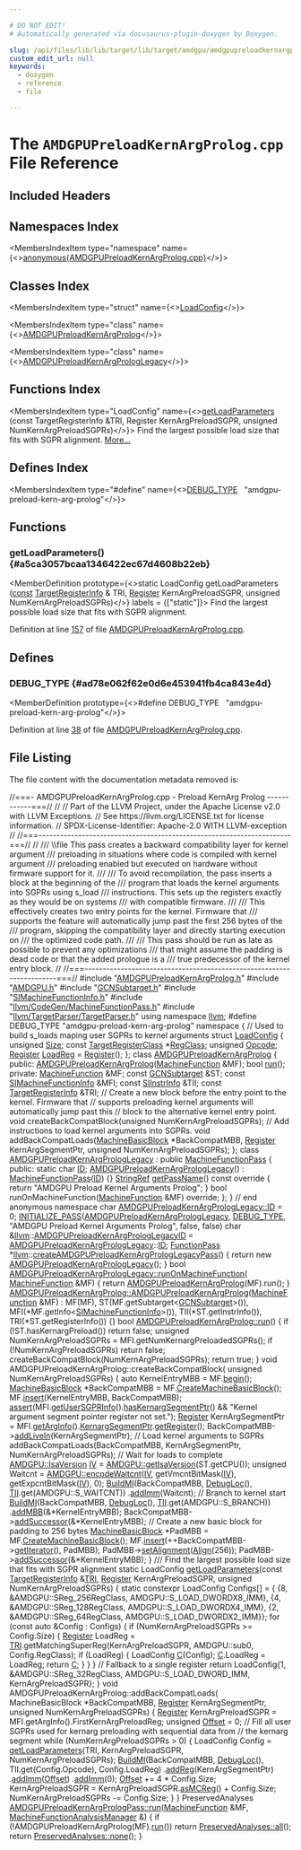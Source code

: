 ```yaml
---

# DO NOT EDIT!
# Automatically generated via docusaurus-plugin-doxygen by Doxygen.

slug: /api/files/lib/lib/target/lib/target/amdgpu/amdgpupreloadkernargprolog-cpp
custom_edit_url: null
keywords:
  - doxygen
  - reference
  - file

---
```





# The `AMDGPUPreloadKernArgProlog.cpp` File Reference

<DoxygenPage pluginConfig={pluginConfig}>



## Included Headers

<IncludesList>
<IncludesListItem
  filePath="AMDGPUPreloadKernArgProlog.h"
  permalink="/docs/api/files/lib/lib/target/lib/target/amdgpu/amdgpupreloadkernargprolog-h"
  isLocal="true" />
<IncludesListItem
  filePath="AMDGPU.h"
  permalink="/docs/api/files/lib/lib/target/lib/target/amdgpu/amdgpu-h"
  isLocal="true" />
<IncludesListItem
  filePath="GCNSubtarget.h"
  permalink="/docs/api/files/lib/lib/target/lib/target/amdgpu/gcnsubtarget-h"
  isLocal="true" />
<IncludesListItem
  filePath="SIMachineFunctionInfo.h"
  permalink="/docs/api/files/lib/lib/target/lib/target/amdgpu/simachinefunctioninfo-h"
  isLocal="true" />
<IncludesListItem
  filePath="llvm/CodeGen/MachineFunctionPass.h"
  permalink="/docs/api/files/include/include/llvm/include/llvm/codegen/machinefunctionpass-h"
  isLocal="true" />
<IncludesListItem
  filePath="llvm/TargetParser/TargetParser.h"
  permalink="/docs/api/files/include/include/llvm/include/llvm/targetparser/targetparser-h"
  isLocal="true" />
</IncludesList>

## Namespaces Index

<MembersIndex>

<MembersIndexItem
  type="namespace"
  name={<><a href="/docs/api/namespaces/anonymous-amdgpupreloadkernargprolog-cpp-">anonymous&#123;AMDGPUPreloadKernArgProlog.cpp&#125;</a></>}>
</MembersIndexItem>

</MembersIndex>

## Classes Index

<MembersIndex>

<MembersIndexItem
  type="struct"
  name={<><a href="/docs/api/structs/anonymous-namespace-amdgpupreloadkernargprolog-cpp-/loadconfig">LoadConfig</a></>}>
</MembersIndexItem>

<MembersIndexItem
  type="class"
  name={<><a href="/docs/api/classes/anonymous-namespace-amdgpupreloadkernargprolog-cpp-/amdgpupreloadkernargprolog">AMDGPUPreloadKernArgProlog</a></>}>
</MembersIndexItem>

<MembersIndexItem
  type="class"
  name={<><a href="/docs/api/classes/anonymous-namespace-amdgpupreloadkernargprolog-cpp-/amdgpupreloadkernargprologlegacy">AMDGPUPreloadKernArgPrologLegacy</a></>}>
</MembersIndexItem>

</MembersIndex>

## Functions Index

<MembersIndex>

<MembersIndexItem
  type="LoadConfig"
  name={<><a href="#a5ca3057bcaa1346422ec67d4608b22eb">getLoadParameters</a> (const TargetRegisterInfo &amp;TRI, Register KernArgPreloadSGPR, unsigned NumKernArgPreloadSGPRs)</>}>
Find the largest possible load size that fits with SGPR alignment. <a href="#a5ca3057bcaa1346422ec67d4608b22eb">More...</a>
</MembersIndexItem>

</MembersIndex>

## Defines Index

<MembersIndex>

<MembersIndexItem
  type="#define"
  name={<><a href="#ad78e062f62e0d6e453941fb4ca843e4d">DEBUG&#95;TYPE</a>&nbsp;&nbsp;&nbsp;&quot;amdgpu-preload-kern-arg-prolog&quot;</>}>
</MembersIndexItem>

</MembersIndex>


<SectionDefinition>

## Functions

### getLoadParameters() {#a5ca3057bcaa1346422ec67d4608b22eb}

<MemberDefinition
  prototype={<>static LoadConfig getLoadParameters (<a href="/docs/api/files/lib/lib/target/lib/target/aarch64/aarch64promoteconstant-cpp/#a90f8350fecae261c25be85d38b451bff">const</a> <a href="/docs/api/classes/llvm/targetregisterinfo">TargetRegisterInfo</a> &amp; TRI, <a href="/docs/api/classes/llvm/register">Register</a> KernArgPreloadSGPR, unsigned NumKernArgPreloadSGPRs)</>}
  labels = {["static"]}>
Find the largest possible load size that fits with SGPR alignment.

Definition at line <a href="#l00157">157</a> of file <a href="/docs/api/files/lib/lib/target/lib/target/amdgpu/amdgpupreloadkernargprolog-cpp">AMDGPUPreloadKernArgProlog.cpp</a>.
</MemberDefinition>

</SectionDefinition>

<SectionDefinition>

## Defines

### DEBUG&#95;TYPE {#ad78e062f62e0d6e453941fb4ca843e4d}

<MemberDefinition
  prototype={<>#define DEBUG&#95;TYPE&nbsp;&nbsp;&nbsp;&quot;amdgpu-preload-kern-arg-prolog&quot;</>}>

Definition at line <a href="#l00038">38</a> of file <a href="/docs/api/files/lib/lib/target/lib/target/amdgpu/amdgpupreloadkernargprolog-cpp">AMDGPUPreloadKernArgProlog.cpp</a>.
</MemberDefinition>

</SectionDefinition>

## File Listing

The file content with the documentation metadata removed is:

<ProgramListing>

<Link id="l00001" /><CodeLine lineNumber="1"><span class="doxyHighlightComment">//===- AMDGPUPreloadKernArgProlog.cpp - Preload KernArg Prolog ------------===//</span></CodeLine>
<Link id="l00002" /><CodeLine lineNumber="2"><span class="doxyHighlightComment">//</span></CodeLine>
<Link id="l00003" /><CodeLine lineNumber="3"><span class="doxyHighlightComment">// Part of the LLVM Project, under the Apache License v2.0 with LLVM Exceptions.</span></CodeLine>
<Link id="l00004" /><CodeLine lineNumber="4"><span class="doxyHighlightComment">// See https://llvm.org/LICENSE.txt for license information.</span></CodeLine>
<Link id="l00005" /><CodeLine lineNumber="5"><span class="doxyHighlightComment">// SPDX-License-Identifier: Apache-2.0 WITH LLVM-exception</span></CodeLine>
<Link id="l00006" /><CodeLine lineNumber="6"><span class="doxyHighlightComment">//</span></CodeLine>
<Link id="l00007" /><CodeLine lineNumber="7"><span class="doxyHighlightComment">//===----------------------------------------------------------------------===//</span></CodeLine>
<Link id="l00008" /><CodeLine lineNumber="8"><span class="doxyHighlightComment">//</span></CodeLine>
<Link id="l00009" /><CodeLine lineNumber="9"><span class="doxyHighlightComment">/// \\file This pass creates a backward compatibility layer for kernel argument</span></CodeLine>
<Link id="l00010" /><CodeLine lineNumber="10"><span class="doxyHighlightComment">/// preloading in situations where code is compiled with kernel argument</span></CodeLine>
<Link id="l00011" /><CodeLine lineNumber="11"><span class="doxyHighlightComment">/// preloading enabled but executed on hardware without firmware support for it.</span></CodeLine>
<Link id="l00012" /><CodeLine lineNumber="12"><span class="doxyHighlightComment">///</span></CodeLine>
<Link id="l00013" /><CodeLine lineNumber="13"><span class="doxyHighlightComment">/// To avoid recompilation, the pass inserts a block at the beginning of the</span></CodeLine>
<Link id="l00014" /><CodeLine lineNumber="14"><span class="doxyHighlightComment">/// program that loads the kernel arguments into SGPRs using s&#95;load</span></CodeLine>
<Link id="l00015" /><CodeLine lineNumber="15"><span class="doxyHighlightComment">/// instructions. This sets up the registers exactly as they would be on systems</span></CodeLine>
<Link id="l00016" /><CodeLine lineNumber="16"><span class="doxyHighlightComment">/// with compatible firmware.</span></CodeLine>
<Link id="l00017" /><CodeLine lineNumber="17"><span class="doxyHighlightComment">///</span></CodeLine>
<Link id="l00018" /><CodeLine lineNumber="18"><span class="doxyHighlightComment">/// This effectively creates two entry points for the kernel. Firmware that</span></CodeLine>
<Link id="l00019" /><CodeLine lineNumber="19"><span class="doxyHighlightComment">/// supports the feature will automatically jump past the first 256 bytes of the</span></CodeLine>
<Link id="l00020" /><CodeLine lineNumber="20"><span class="doxyHighlightComment">/// program, skipping the compatibility layer and directly starting execution on</span></CodeLine>
<Link id="l00021" /><CodeLine lineNumber="21"><span class="doxyHighlightComment">/// the optimized code path.</span></CodeLine>
<Link id="l00022" /><CodeLine lineNumber="22"><span class="doxyHighlightComment">///</span></CodeLine>
<Link id="l00023" /><CodeLine lineNumber="23"><span class="doxyHighlightComment">/// This pass should be run as late as possible to prevent any optimizations</span></CodeLine>
<Link id="l00024" /><CodeLine lineNumber="24"><span class="doxyHighlightComment">/// that might assume the padding is dead code or that the added prologue is a</span></CodeLine>
<Link id="l00025" /><CodeLine lineNumber="25"><span class="doxyHighlightComment">/// true predecessor of the kernel entry block.</span></CodeLine>
<Link id="l00026" /><CodeLine lineNumber="26"><span class="doxyHighlightComment">//</span></CodeLine>
<Link id="l00027" /><CodeLine lineNumber="27"><span class="doxyHighlightComment">//===----------------------------------------------------------------------===//</span></CodeLine>
<Link id="l00028" /><CodeLine lineNumber="28"></CodeLine>
<Link id="l00029" /><CodeLine lineNumber="29"><span class="doxyHighlightPreprocessor">#include &quot;<a href="/docs/api/files/lib/lib/target/lib/target/amdgpu/amdgpupreloadkernargprolog-h">AMDGPUPreloadKernArgProlog.h</a>&quot;</span></CodeLine>
<Link id="l00030" /><CodeLine lineNumber="30"><span class="doxyHighlightPreprocessor">#include &quot;<a href="/docs/api/files/lib/lib/target/lib/target/amdgpu/amdgpu-h">AMDGPU.h</a>&quot;</span></CodeLine>
<Link id="l00031" /><CodeLine lineNumber="31"><span class="doxyHighlightPreprocessor">#include &quot;<a href="/docs/api/files/lib/lib/target/lib/target/amdgpu/gcnsubtarget-h">GCNSubtarget.h</a>&quot;</span></CodeLine>
<Link id="l00032" /><CodeLine lineNumber="32"><span class="doxyHighlightPreprocessor">#include &quot;<a href="/docs/api/files/lib/lib/target/lib/target/amdgpu/simachinefunctioninfo-h">SIMachineFunctionInfo.h</a>&quot;</span></CodeLine>
<Link id="l00033" /><CodeLine lineNumber="33"><span class="doxyHighlightPreprocessor">#include &quot;<a href="/docs/api/files/include/include/llvm/include/llvm/codegen/machinefunctionpass-h">llvm/CodeGen/MachineFunctionPass.h</a>&quot;</span></CodeLine>
<Link id="l00034" /><CodeLine lineNumber="34"><span class="doxyHighlightPreprocessor">#include &quot;<a href="/docs/api/files/include/include/llvm/include/llvm/targetparser/targetparser-h">llvm/TargetParser/TargetParser.h</a>&quot;</span></CodeLine>
<Link id="l00035" /><CodeLine lineNumber="35"></CodeLine>
<Link id="l00036" /><CodeLine lineNumber="36"><span class="doxyHighlightKeyword">using namespace </span><span class="doxyHighlight"><a href="/docs/api/namespaces/llvm">llvm</a>;</span></CodeLine>
<Link id="l00037" /><CodeLine lineNumber="37"></CodeLine>
<Link id="l00038" /><CodeLine lineNumber="38" lineLink="#ad78e062f62e0d6e453941fb4ca843e4d"><span class="doxyHighlightPreprocessor">#define DEBUG&#95;TYPE &quot;amdgpu-preload-kern-arg-prolog&quot;</span></CodeLine>
<Link id="l00039" /><CodeLine lineNumber="39"></CodeLine>
<Link id="l00040" /><CodeLine lineNumber="40" lineLink="/docs/api/namespaces/anonymous-amdgpupreloadkernargprolog-cpp-"><span class="doxyHighlightKeyword">namespace </span><span class="doxyHighlight">&#123;</span></CodeLine>
<Link id="l00041" /><CodeLine lineNumber="41"></CodeLine>
<Link id="l00042" /><CodeLine lineNumber="42"><span class="doxyHighlightComment">// Used to build s&#95;loads maping user SGPRs to kernel arguments</span></CodeLine>
<Link id="l00043" /><CodeLine lineNumber="43" lineLink="/docs/api/structs/anonymous-namespace-amdgpupreloadkernargprolog-cpp-/loadconfig"><span class="doxyHighlightKeyword">struct </span><span class="doxyHighlight"><a href="/docs/api/structs/anonymous-namespace-amdgpupreloadkernargprolog-cpp-/loadconfig">LoadConfig</a> &#123;</span></CodeLine>
<Link id="l00044" /><CodeLine lineNumber="44" lineLink="/docs/api/structs/anonymous-namespace-amdgpupreloadkernargprolog-cpp-/loadconfig/#a884dea6c9a840dd0b998640d5c881e43"><span class="doxyHighlight">  </span><span class="doxyHighlightKeywordType">unsigned</span><span class="doxyHighlight"> <a href="/docs/api/structs/anonymous-namespace-amdgpupreloadkernargprolog-cpp-/loadconfig/#a884dea6c9a840dd0b998640d5c881e43">Size</a>;</span></CodeLine>
<Link id="l00045" /><CodeLine lineNumber="45" lineLink="/docs/api/structs/anonymous-namespace-amdgpupreloadkernargprolog-cpp-/loadconfig/#acf52f3aa214879fe08ae594dbf26a640"><span class="doxyHighlight">  </span><span class="doxyHighlightKeyword">const</span><span class="doxyHighlight"> <a href="/docs/api/classes/llvm/targetregisterclass">TargetRegisterClass</a> &#42;<a href="/docs/api/structs/anonymous-namespace-amdgpupreloadkernargprolog-cpp-/loadconfig/#acf52f3aa214879fe08ae594dbf26a640">RegClass</a>;</span></CodeLine>
<Link id="l00046" /><CodeLine lineNumber="46" lineLink="/docs/api/structs/anonymous-namespace-amdgpupreloadkernargprolog-cpp-/loadconfig/#a1472a26f87f1ee89cd2206bc6f16578e"><span class="doxyHighlight">  </span><span class="doxyHighlightKeywordType">unsigned</span><span class="doxyHighlight"> <a href="/docs/api/structs/anonymous-namespace-amdgpupreloadkernargprolog-cpp-/loadconfig/#a1472a26f87f1ee89cd2206bc6f16578e">Opcode</a>;</span></CodeLine>
<Link id="l00047" /><CodeLine lineNumber="47" lineLink="/docs/api/structs/anonymous-namespace-amdgpupreloadkernargprolog-cpp-/loadconfig/#adbbeeafc056543d726bea428c6844f1d"><span class="doxyHighlight">  <a href="/docs/api/classes/llvm/register">Register</a> <a href="/docs/api/structs/anonymous-namespace-amdgpupreloadkernargprolog-cpp-/loadconfig/#adbbeeafc056543d726bea428c6844f1d">LoadReg</a> = <a href="/docs/api/files/lib/lib/transforms/lib/transforms/utils/mem2reg-cpp/#a6fde3eb6ca09ddf2fd76432176d817bb">Register</a>();</span></CodeLine>
<Link id="l00048" /><CodeLine lineNumber="48"><span class="doxyHighlight">&#125;;</span></CodeLine>
<Link id="l00049" /><CodeLine lineNumber="49"></CodeLine>
<Link id="l00050" /><CodeLine lineNumber="50" lineLink="/docs/api/classes/anonymous-namespace-amdgpupreloadkernargprolog-cpp-/amdgpupreloadkernargprolog"><span class="doxyHighlightKeyword">class </span><span class="doxyHighlight"><a href="/docs/api/classes/anonymous-namespace-amdgpupreloadkernargprolog-cpp-/amdgpupreloadkernargprolog/#a2e34d6a4dc878b77b12ab90b8c423da1">AMDGPUPreloadKernArgProlog</a> &#123;</span></CodeLine>
<Link id="l00051" /><CodeLine lineNumber="51"><span class="doxyHighlightKeyword">public</span><span class="doxyHighlight">:</span></CodeLine>
<Link id="l00052" /><CodeLine lineNumber="52"><span class="doxyHighlight">  <a href="/docs/api/classes/anonymous-namespace-amdgpupreloadkernargprolog-cpp-/amdgpupreloadkernargprolog/#a2e34d6a4dc878b77b12ab90b8c423da1">AMDGPUPreloadKernArgProlog</a>(<a href="/docs/api/classes/llvm/machinefunction">MachineFunction</a> &amp;MF);</span></CodeLine>
<Link id="l00053" /><CodeLine lineNumber="53"></CodeLine>
<Link id="l00054" /><CodeLine lineNumber="54"><span class="doxyHighlight">  </span><span class="doxyHighlightKeywordType">bool</span><span class="doxyHighlight"> <a href="/docs/api/classes/anonymous-namespace-amdgpupreloadkernargprolog-cpp-/amdgpupreloadkernargprolog/#ae90770b7e8d92c7426d613fc6a3f8382">run</a>();</span></CodeLine>
<Link id="l00055" /><CodeLine lineNumber="55"></CodeLine>
<Link id="l00056" /><CodeLine lineNumber="56"><span class="doxyHighlightKeyword">private</span><span class="doxyHighlight">:</span></CodeLine>
<Link id="l00057" /><CodeLine lineNumber="57"><span class="doxyHighlight">  <a href="/docs/api/classes/llvm/machinefunction">MachineFunction</a> &amp;MF;</span></CodeLine>
<Link id="l00058" /><CodeLine lineNumber="58"><span class="doxyHighlight">  </span><span class="doxyHighlightKeyword">const</span><span class="doxyHighlight"> <a href="/docs/api/classes/llvm/gcnsubtarget">GCNSubtarget</a> &amp;ST;</span></CodeLine>
<Link id="l00059" /><CodeLine lineNumber="59"><span class="doxyHighlight">  </span><span class="doxyHighlightKeyword">const</span><span class="doxyHighlight"> <a href="/docs/api/classes/llvm/simachinefunctioninfo">SIMachineFunctionInfo</a> &amp;MFI;</span></CodeLine>
<Link id="l00060" /><CodeLine lineNumber="60"><span class="doxyHighlight">  </span><span class="doxyHighlightKeyword">const</span><span class="doxyHighlight"> <a href="/docs/api/classes/llvm/siinstrinfo">SIInstrInfo</a> &amp;TII;</span></CodeLine>
<Link id="l00061" /><CodeLine lineNumber="61"><span class="doxyHighlight">  </span><span class="doxyHighlightKeyword">const</span><span class="doxyHighlight"> <a href="/docs/api/classes/llvm/targetregisterinfo">TargetRegisterInfo</a> &amp;TRI;</span></CodeLine>
<Link id="l00062" /><CodeLine lineNumber="62"></CodeLine>
<Link id="l00063" /><CodeLine lineNumber="63"><span class="doxyHighlight">  </span><span class="doxyHighlightComment">// Create a new block before the entry point to the kernel. Firmware that</span></CodeLine>
<Link id="l00064" /><CodeLine lineNumber="64"><span class="doxyHighlight">  </span><span class="doxyHighlightComment">// supports preloading kernel arguments will automatically jump past this</span></CodeLine>
<Link id="l00065" /><CodeLine lineNumber="65"><span class="doxyHighlight">  </span><span class="doxyHighlightComment">// block to the alternative kernel entry point.</span></CodeLine>
<Link id="l00066" /><CodeLine lineNumber="66"><span class="doxyHighlight">  </span><span class="doxyHighlightKeywordType">void</span><span class="doxyHighlight"> createBackCompatBlock(</span><span class="doxyHighlightKeywordType">unsigned</span><span class="doxyHighlight"> NumKernArgPreloadSGPRs);</span></CodeLine>
<Link id="l00067" /><CodeLine lineNumber="67"></CodeLine>
<Link id="l00068" /><CodeLine lineNumber="68"><span class="doxyHighlight">  </span><span class="doxyHighlightComment">// Add instructions to load kernel arguments into SGPRs.</span></CodeLine>
<Link id="l00069" /><CodeLine lineNumber="69"><span class="doxyHighlight">  </span><span class="doxyHighlightKeywordType">void</span><span class="doxyHighlight"> addBackCompatLoads(<a href="/docs/api/classes/llvm/machinebasicblock">MachineBasicBlock</a> &#42;BackCompatMBB,</span></CodeLine>
<Link id="l00070" /><CodeLine lineNumber="70"><span class="doxyHighlight">                          <a href="/docs/api/classes/llvm/register">Register</a> KernArgSegmentPtr,</span></CodeLine>
<Link id="l00071" /><CodeLine lineNumber="71"><span class="doxyHighlight">                          </span><span class="doxyHighlightKeywordType">unsigned</span><span class="doxyHighlight"> NumKernArgPreloadSGPRs);</span></CodeLine>
<Link id="l00072" /><CodeLine lineNumber="72"><span class="doxyHighlight">&#125;;</span></CodeLine>
<Link id="l00073" /><CodeLine lineNumber="73"></CodeLine>
<Link id="l00074" /><CodeLine lineNumber="74" lineLink="/docs/api/classes/anonymous-namespace-amdgpupreloadkernargprolog-cpp-/amdgpupreloadkernargprologlegacy"><span class="doxyHighlightKeyword">class </span><span class="doxyHighlight"><a href="/docs/api/classes/anonymous-namespace-amdgpupreloadkernargprolog-cpp-/amdgpupreloadkernargprologlegacy/#a8a89b071b1bdf9e189163266f8603158">AMDGPUPreloadKernArgPrologLegacy</a> : </span><span class="doxyHighlightKeyword">public</span><span class="doxyHighlight"> <a href="/docs/api/classes/llvm/machinefunctionpass/#a29c81d2386f4a727c6d33413807530c8">MachineFunctionPass</a> &#123;</span></CodeLine>
<Link id="l00075" /><CodeLine lineNumber="75"><span class="doxyHighlightKeyword">public</span><span class="doxyHighlight">:</span></CodeLine>
<Link id="l00076" /><CodeLine lineNumber="76" lineLink="/docs/api/classes/anonymous-namespace-amdgpupreloadkernargprolog-cpp-/amdgpupreloadkernargprologlegacy/#aafdae77b6023a3c71523817ef2e152c2"><span class="doxyHighlight">  </span><span class="doxyHighlightKeyword">static</span><span class="doxyHighlight"> </span><span class="doxyHighlightKeywordType">char</span><span class="doxyHighlight"> <a href="/docs/api/classes/anonymous-namespace-amdgpupreloadkernargprolog-cpp-/amdgpupreloadkernargprologlegacy/#aafdae77b6023a3c71523817ef2e152c2">ID</a>;</span></CodeLine>
<Link id="l00077" /><CodeLine lineNumber="77"></CodeLine>
<Link id="l00078" /><CodeLine lineNumber="78" lineLink="/docs/api/classes/anonymous-namespace-amdgpupreloadkernargprolog-cpp-/amdgpupreloadkernargprologlegacy/#a8a89b071b1bdf9e189163266f8603158"><span class="doxyHighlight">  <a href="/docs/api/classes/anonymous-namespace-amdgpupreloadkernargprolog-cpp-/amdgpupreloadkernargprologlegacy/#a8a89b071b1bdf9e189163266f8603158">AMDGPUPreloadKernArgPrologLegacy</a>() : <a href="/docs/api/classes/llvm/machinefunctionpass/#a29c81d2386f4a727c6d33413807530c8">MachineFunctionPass</a>(<a href="/docs/api/classes/anonymous-namespace-amdgpupreloadkernargprolog-cpp-/amdgpupreloadkernargprologlegacy/#aafdae77b6023a3c71523817ef2e152c2">ID</a>) &#123;&#125;</span></CodeLine>
<Link id="l00079" /><CodeLine lineNumber="79"></CodeLine>
<Link id="l00080" /><CodeLine lineNumber="80" lineLink="/docs/api/classes/anonymous-namespace-amdgpupreloadkernargprolog-cpp-/amdgpupreloadkernargprologlegacy/#ad8a8d4cbbf65a5c3e1b2576556c72606"><span class="doxyHighlight">  <a href="/docs/api/classes/llvm/stringref">StringRef</a> <a href="/docs/api/classes/anonymous-namespace-amdgpupreloadkernargprolog-cpp-/amdgpupreloadkernargprologlegacy/#ad8a8d4cbbf65a5c3e1b2576556c72606">getPassName</a>()</span><span class="doxyHighlightKeyword"> const override </span><span class="doxyHighlight">&#123;</span></CodeLine>
<Link id="l00081" /><CodeLine lineNumber="81"><span class="doxyHighlight">    </span><span class="doxyHighlightKeywordFlow">return</span><span class="doxyHighlight"> </span><span class="doxyHighlightStringLiteral">&quot;AMDGPU Preload Kernel Arguments Prolog&quot;</span><span class="doxyHighlight">;</span></CodeLine>
<Link id="l00082" /><CodeLine lineNumber="82"><span class="doxyHighlight">  &#125;</span></CodeLine>
<Link id="l00083" /><CodeLine lineNumber="83"></CodeLine>
<Link id="l00084" /><CodeLine lineNumber="84"><span class="doxyHighlight">  </span><span class="doxyHighlightKeywordType">bool</span><span class="doxyHighlight"> runOnMachineFunction(<a href="/docs/api/classes/llvm/machinefunction">MachineFunction</a> &amp;MF) </span><span class="doxyHighlightKeyword">override</span><span class="doxyHighlight">;</span></CodeLine>
<Link id="l00085" /><CodeLine lineNumber="85"><span class="doxyHighlight">&#125;;</span></CodeLine>
<Link id="l00086" /><CodeLine lineNumber="86"></CodeLine>
<Link id="l00087" /><CodeLine lineNumber="87"><span class="doxyHighlight">&#125; </span><span class="doxyHighlightComment">// end anonymous namespace</span></CodeLine>
<Link id="l00088" /><CodeLine lineNumber="88"></CodeLine>
<Link id="l00089" /><CodeLine lineNumber="89"><span class="doxyHighlightKeywordType">char</span><span class="doxyHighlight"> <a href="/docs/api/classes/anonymous-namespace-amdgpupreloadkernargprolog-cpp-/amdgpupreloadkernargprologlegacy/#aafdae77b6023a3c71523817ef2e152c2">AMDGPUPreloadKernArgPrologLegacy::ID</a> = 0;</span></CodeLine>
<Link id="l00090" /><CodeLine lineNumber="90"></CodeLine>
<Link id="l00091" /><CodeLine lineNumber="91"><span class="doxyHighlight"><a href="/docs/api/files/include/include/llvm/passsupport-h/#af807c9595d50b45c0008924c4679c85c">INITIALIZE&#95;PASS</a>(<a href="/docs/api/classes/anonymous-namespace-amdgpupreloadkernargprolog-cpp-/amdgpupreloadkernargprologlegacy/#a8a89b071b1bdf9e189163266f8603158">AMDGPUPreloadKernArgPrologLegacy</a>, <a href="/docs/api/files/include/include/llvm/include/llvm/adt/genericcycleimpl-h/#ad78e062f62e0d6e453941fb4ca843e4d">DEBUG&#95;TYPE</a>,</span></CodeLine>
<Link id="l00092" /><CodeLine lineNumber="92"><span class="doxyHighlight">                </span><span class="doxyHighlightStringLiteral">&quot;AMDGPU Preload Kernel Arguments Prolog&quot;</span><span class="doxyHighlight">, </span><span class="doxyHighlightKeyword">false</span><span class="doxyHighlight">, </span><span class="doxyHighlightKeyword">false</span><span class="doxyHighlight">)</span></CodeLine>
<Link id="l00093" /><CodeLine lineNumber="93"></CodeLine>
<Link id="l00094" /><CodeLine lineNumber="94"><span class="doxyHighlight">char &amp;<a href="/docs/api/namespaces/llvm">llvm</a>::<a href="/docs/api/namespaces/llvm/#a1239e0f86de632235a6d269e32ad65a1">AMDGPUPreloadKernArgPrologLegacyID</a> =</span></CodeLine>
<Link id="l00095" /><CodeLine lineNumber="95"><span class="doxyHighlight">    <a href="/docs/api/classes/anonymous-namespace-amdgpupreloadkernargprolog-cpp-/amdgpupreloadkernargprologlegacy/#a8a89b071b1bdf9e189163266f8603158">AMDGPUPreloadKernArgPrologLegacy</a>::<a href="/docs/api/namespaces/llvm/callingconv/#abdf8cf606905c10634e831390981b0ed">ID</a>;</span></CodeLine>
<Link id="l00096" /><CodeLine lineNumber="96"></CodeLine>
<Link id="l00097" /><CodeLine lineNumber="97"><span class="doxyHighlight"><a href="/docs/api/classes/llvm/functionpass">FunctionPass</a> &#42;<a href="/docs/api/namespaces/llvm">llvm</a>::<a href="/docs/api/namespaces/llvm/#a608059ed9b82ffc6c74899681a2ce2bc">createAMDGPUPreloadKernArgPrologLegacyPass</a>() &#123;</span></CodeLine>
<Link id="l00098" /><CodeLine lineNumber="98"><span class="doxyHighlight">  </span><span class="doxyHighlightKeywordFlow">return</span><span class="doxyHighlight"> </span><span class="doxyHighlightKeyword">new</span><span class="doxyHighlight"> <a href="/docs/api/classes/anonymous-namespace-amdgpupreloadkernargprolog-cpp-/amdgpupreloadkernargprologlegacy/#a8a89b071b1bdf9e189163266f8603158">AMDGPUPreloadKernArgPrologLegacy</a>();</span></CodeLine>
<Link id="l00099" /><CodeLine lineNumber="99"><span class="doxyHighlight">&#125;</span></CodeLine>
<Link id="l00100" /><CodeLine lineNumber="100"></CodeLine>
<Link id="l00101" /><CodeLine lineNumber="101" lineLink="/docs/api/classes/anonymous-namespace-amdgpupreloadkernargprolog-cpp-/amdgpupreloadkernargprologlegacy/#abb9d2f955fdc33294f429b8621fb9275"><span class="doxyHighlightKeywordType">bool</span><span class="doxyHighlight"> <a href="/docs/api/classes/anonymous-namespace-amdgpupreloadkernargprolog-cpp-/amdgpupreloadkernargprologlegacy/#abb9d2f955fdc33294f429b8621fb9275">AMDGPUPreloadKernArgPrologLegacy::runOnMachineFunction</a>(</span></CodeLine>
<Link id="l00102" /><CodeLine lineNumber="102"><span class="doxyHighlight">    <a href="/docs/api/classes/llvm/machinefunction">MachineFunction</a> &amp;MF) &#123;</span></CodeLine>
<Link id="l00103" /><CodeLine lineNumber="103"><span class="doxyHighlight">  </span><span class="doxyHighlightKeywordFlow">return</span><span class="doxyHighlight"> <a href="/docs/api/classes/anonymous-namespace-amdgpupreloadkernargprolog-cpp-/amdgpupreloadkernargprolog/#a2e34d6a4dc878b77b12ab90b8c423da1">AMDGPUPreloadKernArgProlog</a>(MF).run();</span></CodeLine>
<Link id="l00104" /><CodeLine lineNumber="104"><span class="doxyHighlight">&#125;</span></CodeLine>
<Link id="l00105" /><CodeLine lineNumber="105"></CodeLine>
<Link id="l00106" /><CodeLine lineNumber="106" lineLink="/docs/api/classes/anonymous-namespace-amdgpupreloadkernargprolog-cpp-/amdgpupreloadkernargprolog/#a2e34d6a4dc878b77b12ab90b8c423da1"><span class="doxyHighlight"><a href="/docs/api/classes/anonymous-namespace-amdgpupreloadkernargprolog-cpp-/amdgpupreloadkernargprolog/#a2e34d6a4dc878b77b12ab90b8c423da1">AMDGPUPreloadKernArgProlog::AMDGPUPreloadKernArgProlog</a>(<a href="/docs/api/classes/llvm/machinefunction">MachineFunction</a> &amp;MF)</span></CodeLine>
<Link id="l00107" /><CodeLine lineNumber="107"><span class="doxyHighlight">    : MF(MF), ST(MF.getSubtarget&lt;<a href="/docs/api/classes/llvm/gcnsubtarget">GCNSubtarget</a>&gt;()),</span></CodeLine>
<Link id="l00108" /><CodeLine lineNumber="108"><span class="doxyHighlight">      MFI(&#42;MF.getInfo&lt;<a href="/docs/api/classes/llvm/simachinefunctioninfo">SIMachineFunctionInfo</a>&gt;()), TII(&#42;ST.getInstrInfo()),</span></CodeLine>
<Link id="l00109" /><CodeLine lineNumber="109"><span class="doxyHighlight">      TRI(&#42;ST.getRegisterInfo()) &#123;&#125;</span></CodeLine>
<Link id="l00110" /><CodeLine lineNumber="110"></CodeLine>
<Link id="l00111" /><CodeLine lineNumber="111" lineLink="/docs/api/classes/anonymous-namespace-amdgpupreloadkernargprolog-cpp-/amdgpupreloadkernargprolog/#ae90770b7e8d92c7426d613fc6a3f8382"><span class="doxyHighlightKeywordType">bool</span><span class="doxyHighlight"> <a href="/docs/api/classes/anonymous-namespace-amdgpupreloadkernargprolog-cpp-/amdgpupreloadkernargprolog/#ae90770b7e8d92c7426d613fc6a3f8382">AMDGPUPreloadKernArgProlog::run</a>() &#123;</span></CodeLine>
<Link id="l00112" /><CodeLine lineNumber="112"><span class="doxyHighlight">  </span><span class="doxyHighlightKeywordFlow">if</span><span class="doxyHighlight"> (!ST.hasKernargPreload())</span></CodeLine>
<Link id="l00113" /><CodeLine lineNumber="113"><span class="doxyHighlight">    </span><span class="doxyHighlightKeywordFlow">return</span><span class="doxyHighlight"> </span><span class="doxyHighlightKeyword">false</span><span class="doxyHighlight">;</span></CodeLine>
<Link id="l00114" /><CodeLine lineNumber="114"></CodeLine>
<Link id="l00115" /><CodeLine lineNumber="115"><span class="doxyHighlight">  </span><span class="doxyHighlightKeywordType">unsigned</span><span class="doxyHighlight"> NumKernArgPreloadSGPRs = MFI.getNumKernargPreloadedSGPRs();</span></CodeLine>
<Link id="l00116" /><CodeLine lineNumber="116"><span class="doxyHighlight">  </span><span class="doxyHighlightKeywordFlow">if</span><span class="doxyHighlight"> (!NumKernArgPreloadSGPRs)</span></CodeLine>
<Link id="l00117" /><CodeLine lineNumber="117"><span class="doxyHighlight">    </span><span class="doxyHighlightKeywordFlow">return</span><span class="doxyHighlight"> </span><span class="doxyHighlightKeyword">false</span><span class="doxyHighlight">;</span></CodeLine>
<Link id="l00118" /><CodeLine lineNumber="118"></CodeLine>
<Link id="l00119" /><CodeLine lineNumber="119"><span class="doxyHighlight">  createBackCompatBlock(NumKernArgPreloadSGPRs);</span></CodeLine>
<Link id="l00120" /><CodeLine lineNumber="120"><span class="doxyHighlight">  </span><span class="doxyHighlightKeywordFlow">return</span><span class="doxyHighlight"> </span><span class="doxyHighlightKeyword">true</span><span class="doxyHighlight">;</span></CodeLine>
<Link id="l00121" /><CodeLine lineNumber="121"><span class="doxyHighlight">&#125;</span></CodeLine>
<Link id="l00122" /><CodeLine lineNumber="122"></CodeLine>
<Link id="l00123" /><CodeLine lineNumber="123"><span class="doxyHighlightKeywordType">void</span><span class="doxyHighlight"> AMDGPUPreloadKernArgProlog::createBackCompatBlock(</span></CodeLine>
<Link id="l00124" /><CodeLine lineNumber="124"><span class="doxyHighlight">    </span><span class="doxyHighlightKeywordType">unsigned</span><span class="doxyHighlight"> NumKernArgPreloadSGPRs) &#123;</span></CodeLine>
<Link id="l00125" /><CodeLine lineNumber="125"><span class="doxyHighlight">  </span><span class="doxyHighlightKeyword">auto</span><span class="doxyHighlight"> KernelEntryMBB = MF.<a href="/docs/api/classes/llvm/machinefunction/#ab0789854909cf47f640a85fa2bac29c7">begin</a>();</span></CodeLine>
<Link id="l00126" /><CodeLine lineNumber="126"><span class="doxyHighlight">  <a href="/docs/api/classes/llvm/machinebasicblock">MachineBasicBlock</a> &#42;BackCompatMBB = MF.<a href="/docs/api/classes/llvm/machinefunction/#adfc62ee16549afaac5bde30156ddc989">CreateMachineBasicBlock</a>();</span></CodeLine>
<Link id="l00127" /><CodeLine lineNumber="127"><span class="doxyHighlight">  MF.<a href="/docs/api/classes/llvm/machinefunction/#af4c0db6d503e0ba3b8e44067023ffbba">insert</a>(KernelEntryMBB, BackCompatMBB);</span></CodeLine>
<Link id="l00128" /><CodeLine lineNumber="128"></CodeLine>
<Link id="l00129" /><CodeLine lineNumber="129"><span class="doxyHighlight">  <a href="/docs/api/files/lib/lib/target/lib/target/amdgpu/silowercontrolflow-cpp/#a4868c5d81c5ccc98c47aeab6244346a0">assert</a>(MFI.<a href="/docs/api/classes/llvm/simachinefunctioninfo/#a1dc64be914cf9386846075f0c66c577b">getUserSGPRInfo</a>().<a href="/docs/api/classes/llvm/gcnusersgprusageinfo/#a1b002bef17a1750dad84568c253872a4">hasKernargSegmentPtr</a>() &amp;&amp;</span></CodeLine>
<Link id="l00130" /><CodeLine lineNumber="130"><span class="doxyHighlight">         </span><span class="doxyHighlightStringLiteral">&quot;Kernel argument segment pointer register not set.&quot;</span><span class="doxyHighlight">);</span></CodeLine>
<Link id="l00131" /><CodeLine lineNumber="131"><span class="doxyHighlight">  <a href="/docs/api/classes/llvm/register">Register</a> KernArgSegmentPtr = MFI.<a href="/docs/api/classes/llvm/simachinefunctioninfo/#ad1686a99a0b83ead8aeb2285d199af44">getArgInfo</a>().<a href="/docs/api/structs/llvm/amdgpufunctionarginfo/#ab0303f30b08e804220730feac44a5880">KernargSegmentPtr</a>.<a href="/docs/api/structs/llvm/argdescriptor/#a2ee87af66bd7eee85e5a7baabe20afe3">getRegister</a>();</span></CodeLine>
<Link id="l00132" /><CodeLine lineNumber="132"><span class="doxyHighlight">  BackCompatMBB-&gt;<a href="/docs/api/classes/llvm/machinebasicblock/#acce9c12cc977a88dc7bc51493ce7681c">addLiveIn</a>(KernArgSegmentPtr);</span></CodeLine>
<Link id="l00133" /><CodeLine lineNumber="133"></CodeLine>
<Link id="l00134" /><CodeLine lineNumber="134"><span class="doxyHighlight">  </span><span class="doxyHighlightComment">// Load kernel arguments to SGPRs</span></CodeLine>
<Link id="l00135" /><CodeLine lineNumber="135"><span class="doxyHighlight">  addBackCompatLoads(BackCompatMBB, KernArgSegmentPtr, NumKernArgPreloadSGPRs);</span></CodeLine>
<Link id="l00136" /><CodeLine lineNumber="136"></CodeLine>
<Link id="l00137" /><CodeLine lineNumber="137"><span class="doxyHighlight">  </span><span class="doxyHighlightComment">// Wait for loads to complete</span></CodeLine>
<Link id="l00138" /><CodeLine lineNumber="138"><span class="doxyHighlight">  <a href="/docs/api/structs/llvm/amdgpu/isaversion">AMDGPU::IsaVersion</a> <a href="/docs/api/files/lib/lib/support/lib/support/blake3/blake3-impl-h/#a78823051d1dad34b9b3d8120112e674d">IV</a> = <a href="/docs/api/namespaces/llvm/amdgpu/#a4c450943f424116a9b6b9a3db451af6c">AMDGPU::getIsaVersion</a>(ST.getCPU());</span></CodeLine>
<Link id="l00139" /><CodeLine lineNumber="139"><span class="doxyHighlight">  </span><span class="doxyHighlightKeywordType">unsigned</span><span class="doxyHighlight"> Waitcnt =</span></CodeLine>
<Link id="l00140" /><CodeLine lineNumber="140"><span class="doxyHighlight">      <a href="/docs/api/namespaces/llvm/amdgpu/#a538a5f491696e8b8ef0987e3aaedbb37">AMDGPU::encodeWaitcnt</a>(<a href="/docs/api/files/lib/lib/support/lib/support/blake3/blake3-impl-h/#a78823051d1dad34b9b3d8120112e674d">IV</a>, getVmcntBitMask(<a href="/docs/api/files/lib/lib/support/lib/support/blake3/blake3-impl-h/#a78823051d1dad34b9b3d8120112e674d">IV</a>), getExpcntBitMask(<a href="/docs/api/files/lib/lib/support/lib/support/blake3/blake3-impl-h/#a78823051d1dad34b9b3d8120112e674d">IV</a>), 0);</span></CodeLine>
<Link id="l00141" /><CodeLine lineNumber="141"><span class="doxyHighlight">  <a href="/docs/api/namespaces/llvm/#a17e04afcf0c5efeb0eb6a9a45287b5e4">BuildMI</a>(BackCompatMBB, <a href="/docs/api/namespaces/llvm/dwarf-linker/#a463a58e257d5f6fb2c39eb9a2474fc24ac2e06fc138163b7095fa483616a0a47a">DebugLoc</a>(), <a href="/docs/api/files/lib/lib/target/lib/target/hexagon/hexagoncopytocombine-cpp/#a1d40004718218dbdf06b496766299101">TII</a>.get(AMDGPU::S&#95;WAITCNT))</span></CodeLine>
<Link id="l00142" /><CodeLine lineNumber="142"><span class="doxyHighlight">      .<a href="/docs/api/classes/llvm/machineinstrbuilder/#a6c1f959947905135c7dd215b64957654">addImm</a>(Waitcnt);</span></CodeLine>
<Link id="l00143" /><CodeLine lineNumber="143"></CodeLine>
<Link id="l00144" /><CodeLine lineNumber="144"><span class="doxyHighlight">  </span><span class="doxyHighlightComment">// Branch to kernel start</span></CodeLine>
<Link id="l00145" /><CodeLine lineNumber="145"><span class="doxyHighlight">  <a href="/docs/api/namespaces/llvm/#a17e04afcf0c5efeb0eb6a9a45287b5e4">BuildMI</a>(BackCompatMBB, <a href="/docs/api/namespaces/llvm/dwarf-linker/#a463a58e257d5f6fb2c39eb9a2474fc24ac2e06fc138163b7095fa483616a0a47a">DebugLoc</a>(), <a href="/docs/api/files/lib/lib/target/lib/target/hexagon/hexagoncopytocombine-cpp/#a1d40004718218dbdf06b496766299101">TII</a>.get(AMDGPU::S&#95;BRANCH))</span></CodeLine>
<Link id="l00146" /><CodeLine lineNumber="146"><span class="doxyHighlight">      .<a href="/docs/api/classes/llvm/machineinstrbuilder/#abf1febf2a98f588146548a3a485d3838">addMBB</a>(&amp;&#42;KernelEntryMBB);</span></CodeLine>
<Link id="l00147" /><CodeLine lineNumber="147"><span class="doxyHighlight">  BackCompatMBB-&gt;<a href="/docs/api/classes/llvm/machinebasicblock/#a935e2a8884592189d8f261634a0b24c5">addSuccessor</a>(&amp;&#42;KernelEntryMBB);</span></CodeLine>
<Link id="l00148" /><CodeLine lineNumber="148"></CodeLine>
<Link id="l00149" /><CodeLine lineNumber="149"><span class="doxyHighlight">  </span><span class="doxyHighlightComment">// Create a new basic block for padding to 256 bytes</span></CodeLine>
<Link id="l00150" /><CodeLine lineNumber="150"><span class="doxyHighlight">  <a href="/docs/api/classes/llvm/machinebasicblock">MachineBasicBlock</a> &#42;PadMBB = MF.<a href="/docs/api/classes/llvm/machinefunction/#adfc62ee16549afaac5bde30156ddc989">CreateMachineBasicBlock</a>();</span></CodeLine>
<Link id="l00151" /><CodeLine lineNumber="151"><span class="doxyHighlight">  MF.<a href="/docs/api/classes/llvm/machinefunction/#af4c0db6d503e0ba3b8e44067023ffbba">insert</a>(++BackCompatMBB-&gt;<a href="/docs/api/classes/llvm/ilist-node-impl/#af719fc783be6589465137d997701a432">getIterator</a>(), PadMBB);</span></CodeLine>
<Link id="l00152" /><CodeLine lineNumber="152"><span class="doxyHighlight">  PadMBB-&gt;<a href="/docs/api/classes/llvm/machinebasicblock/#a8cb665c210dc8e43f537cf4c9b84e2c7">setAlignment</a>(<a href="/docs/api/structs/llvm/align">Align</a>(256));</span></CodeLine>
<Link id="l00153" /><CodeLine lineNumber="153"><span class="doxyHighlight">  PadMBB-&gt;<a href="/docs/api/classes/llvm/machinebasicblock/#a935e2a8884592189d8f261634a0b24c5">addSuccessor</a>(&amp;&#42;KernelEntryMBB);</span></CodeLine>
<Link id="l00154" /><CodeLine lineNumber="154"><span class="doxyHighlight">&#125;</span></CodeLine>
<Link id="l00155" /><CodeLine lineNumber="155"></CodeLine>
<Link id="l00156" /><CodeLine lineNumber="156"><span class="doxyHighlightComment">/// Find the largest possible load size that fits with SGPR alignment</span></CodeLine>
<Link id="l00157" /><CodeLine lineNumber="157" lineLink="#a5ca3057bcaa1346422ec67d4608b22eb"><span class="doxyHighlightKeyword">static</span><span class="doxyHighlight"> LoadConfig <a href="#a5ca3057bcaa1346422ec67d4608b22eb">getLoadParameters</a>(</span><span class="doxyHighlightKeyword">const</span><span class="doxyHighlight"> <a href="/docs/api/classes/llvm/targetregisterinfo">TargetRegisterInfo</a> &amp;<a href="/docs/api/files/lib/lib/codegen/machinesink-cpp/#a0f36ed1bc17fc1aa97fe291c439a0698">TRI</a>,</span></CodeLine>
<Link id="l00158" /><CodeLine lineNumber="158"><span class="doxyHighlight">                                    <a href="/docs/api/classes/llvm/register">Register</a> KernArgPreloadSGPR,</span></CodeLine>
<Link id="l00159" /><CodeLine lineNumber="159"><span class="doxyHighlight">                                    </span><span class="doxyHighlightKeywordType">unsigned</span><span class="doxyHighlight"> NumKernArgPreloadSGPRs) &#123;</span></CodeLine>
<Link id="l00160" /><CodeLine lineNumber="160"><span class="doxyHighlight">  </span><span class="doxyHighlightKeyword">static</span><span class="doxyHighlight"> </span><span class="doxyHighlightKeyword">constexpr</span><span class="doxyHighlight"> LoadConfig Configs&#91;&#93; = &#123;</span></CodeLine>
<Link id="l00161" /><CodeLine lineNumber="161"><span class="doxyHighlight">      &#123;8, &amp;AMDGPU::SReg&#95;256RegClass, AMDGPU::S&#95;LOAD&#95;DWORDX8&#95;IMM&#125;,</span></CodeLine>
<Link id="l00162" /><CodeLine lineNumber="162"><span class="doxyHighlight">      &#123;4, &amp;AMDGPU::SReg&#95;128RegClass, AMDGPU::S&#95;LOAD&#95;DWORDX4&#95;IMM&#125;,</span></CodeLine>
<Link id="l00163" /><CodeLine lineNumber="163"><span class="doxyHighlight">      &#123;2, &amp;AMDGPU::SReg&#95;64RegClass, AMDGPU::S&#95;LOAD&#95;DWORDX2&#95;IMM&#125;&#125;;</span></CodeLine>
<Link id="l00164" /><CodeLine lineNumber="164"></CodeLine>
<Link id="l00165" /><CodeLine lineNumber="165"><span class="doxyHighlight">  </span><span class="doxyHighlightKeywordFlow">for</span><span class="doxyHighlight"> (</span><span class="doxyHighlightKeyword">const</span><span class="doxyHighlight"> </span><span class="doxyHighlightKeyword">auto</span><span class="doxyHighlight"> &amp;Config : Configs) &#123;</span></CodeLine>
<Link id="l00166" /><CodeLine lineNumber="166"><span class="doxyHighlight">    </span><span class="doxyHighlightKeywordFlow">if</span><span class="doxyHighlight"> (NumKernArgPreloadSGPRs &gt;= Config.Size) &#123;</span></CodeLine>
<Link id="l00167" /><CodeLine lineNumber="167"><span class="doxyHighlight">      <a href="/docs/api/classes/llvm/register">Register</a> LoadReg = <a href="/docs/api/files/lib/lib/codegen/machinesink-cpp/#a0f36ed1bc17fc1aa97fe291c439a0698">TRI</a>.getMatchingSuperReg(KernArgPreloadSGPR,</span></CodeLine>
<Link id="l00168" /><CodeLine lineNumber="168"><span class="doxyHighlight">                                                 AMDGPU::sub0, Config.RegClass);</span></CodeLine>
<Link id="l00169" /><CodeLine lineNumber="169"><span class="doxyHighlight">      </span><span class="doxyHighlightKeywordFlow">if</span><span class="doxyHighlight"> (LoadReg) &#123;</span></CodeLine>
<Link id="l00170" /><CodeLine lineNumber="170"><span class="doxyHighlight">        LoadConfig <a href="/docs/api/namespaces/llvm/callingconv/#ac6aa1387c4375260e2468eb5a77fdb4cafd841a49aec1539bc88abc8ff9e170fb">C</a>(Config);</span></CodeLine>
<Link id="l00171" /><CodeLine lineNumber="171"><span class="doxyHighlight">        <a href="/docs/api/namespaces/llvm/callingconv/#ac6aa1387c4375260e2468eb5a77fdb4cafd841a49aec1539bc88abc8ff9e170fb">C</a>.LoadReg = LoadReg;</span></CodeLine>
<Link id="l00172" /><CodeLine lineNumber="172"><span class="doxyHighlight">        </span><span class="doxyHighlightKeywordFlow">return</span><span class="doxyHighlight"> <a href="/docs/api/namespaces/llvm/callingconv/#ac6aa1387c4375260e2468eb5a77fdb4cafd841a49aec1539bc88abc8ff9e170fb">C</a>;</span></CodeLine>
<Link id="l00173" /><CodeLine lineNumber="173"><span class="doxyHighlight">      &#125;</span></CodeLine>
<Link id="l00174" /><CodeLine lineNumber="174"><span class="doxyHighlight">    &#125;</span></CodeLine>
<Link id="l00175" /><CodeLine lineNumber="175"><span class="doxyHighlight">  &#125;</span></CodeLine>
<Link id="l00176" /><CodeLine lineNumber="176"></CodeLine>
<Link id="l00177" /><CodeLine lineNumber="177"><span class="doxyHighlight">  </span><span class="doxyHighlightComment">// Fallback to a single register</span></CodeLine>
<Link id="l00178" /><CodeLine lineNumber="178"><span class="doxyHighlight">  </span><span class="doxyHighlightKeywordFlow">return</span><span class="doxyHighlight"> LoadConfig&#123;1, &amp;AMDGPU::SReg&#95;32RegClass, AMDGPU::S&#95;LOAD&#95;DWORD&#95;IMM,</span></CodeLine>
<Link id="l00179" /><CodeLine lineNumber="179"><span class="doxyHighlight">                    KernArgPreloadSGPR&#125;;</span></CodeLine>
<Link id="l00180" /><CodeLine lineNumber="180"><span class="doxyHighlight">&#125;</span></CodeLine>
<Link id="l00181" /><CodeLine lineNumber="181"></CodeLine>
<Link id="l00182" /><CodeLine lineNumber="182"><span class="doxyHighlightKeywordType">void</span><span class="doxyHighlight"> AMDGPUPreloadKernArgProlog::addBackCompatLoads(</span></CodeLine>
<Link id="l00183" /><CodeLine lineNumber="183"><span class="doxyHighlight">    MachineBasicBlock &#42;BackCompatMBB, <a href="/docs/api/files/lib/lib/transforms/lib/transforms/utils/mem2reg-cpp/#a6fde3eb6ca09ddf2fd76432176d817bb">Register</a> KernArgSegmentPtr,</span></CodeLine>
<Link id="l00184" /><CodeLine lineNumber="184"><span class="doxyHighlight">    </span><span class="doxyHighlightKeywordType">unsigned</span><span class="doxyHighlight"> NumKernArgPreloadSGPRs) &#123;</span></CodeLine>
<Link id="l00185" /><CodeLine lineNumber="185"><span class="doxyHighlight">  <a href="/docs/api/files/lib/lib/transforms/lib/transforms/utils/mem2reg-cpp/#a6fde3eb6ca09ddf2fd76432176d817bb">Register</a> KernArgPreloadSGPR = MFI.getArgInfo().FirstKernArgPreloadReg;</span></CodeLine>
<Link id="l00186" /><CodeLine lineNumber="186"><span class="doxyHighlight">  </span><span class="doxyHighlightKeywordType">unsigned</span><span class="doxyHighlight"> <a href="/docs/api/namespaces/llvm/#a05f5b9a11bdcc5feba62899f95dcf878a3134224cba2545bc57954d3b072aebb4">Offset</a> = 0;</span></CodeLine>
<Link id="l00187" /><CodeLine lineNumber="187"><span class="doxyHighlight">  </span><span class="doxyHighlightComment">// Fill all user SGPRs used for kernarg preloading with sequential data from</span></CodeLine>
<Link id="l00188" /><CodeLine lineNumber="188"><span class="doxyHighlight">  </span><span class="doxyHighlightComment">// the kernarg segment</span></CodeLine>
<Link id="l00189" /><CodeLine lineNumber="189"><span class="doxyHighlight">  </span><span class="doxyHighlightKeywordFlow">while</span><span class="doxyHighlight"> (NumKernArgPreloadSGPRs &gt; 0) &#123;</span></CodeLine>
<Link id="l00190" /><CodeLine lineNumber="190"><span class="doxyHighlight">    LoadConfig Config =</span></CodeLine>
<Link id="l00191" /><CodeLine lineNumber="191"><span class="doxyHighlight">        <a href="#a5ca3057bcaa1346422ec67d4608b22eb">getLoadParameters</a>(TRI, KernArgPreloadSGPR, NumKernArgPreloadSGPRs);</span></CodeLine>
<Link id="l00192" /><CodeLine lineNumber="192"></CodeLine>
<Link id="l00193" /><CodeLine lineNumber="193"><span class="doxyHighlight">    <a href="/docs/api/namespaces/llvm/#a17e04afcf0c5efeb0eb6a9a45287b5e4">BuildMI</a>(BackCompatMBB, <a href="/docs/api/namespaces/llvm/dwarf-linker/#a463a58e257d5f6fb2c39eb9a2474fc24ac2e06fc138163b7095fa483616a0a47a">DebugLoc</a>(), TII.get(Config.Opcode), Config.LoadReg)</span></CodeLine>
<Link id="l00194" /><CodeLine lineNumber="194"><span class="doxyHighlight">        .<a href="/docs/api/classes/llvm/machineinstrbuilder/#a927857fc69e4b4f0cde307f86f180df5">addReg</a>(KernArgSegmentPtr)</span></CodeLine>
<Link id="l00195" /><CodeLine lineNumber="195"><span class="doxyHighlight">        .<a href="/docs/api/classes/llvm/machineinstrbuilder/#a6c1f959947905135c7dd215b64957654">addImm</a>(<a href="/docs/api/namespaces/llvm/#a05f5b9a11bdcc5feba62899f95dcf878a3134224cba2545bc57954d3b072aebb4">Offset</a>)</span></CodeLine>
<Link id="l00196" /><CodeLine lineNumber="196"><span class="doxyHighlight">        .<a href="/docs/api/classes/llvm/machineinstrbuilder/#a6c1f959947905135c7dd215b64957654">addImm</a>(0);</span></CodeLine>
<Link id="l00197" /><CodeLine lineNumber="197"></CodeLine>
<Link id="l00198" /><CodeLine lineNumber="198"><span class="doxyHighlight">    <a href="/docs/api/namespaces/llvm/#a05f5b9a11bdcc5feba62899f95dcf878a3134224cba2545bc57954d3b072aebb4">Offset</a> += 4 &#42; Config.Size;</span></CodeLine>
<Link id="l00199" /><CodeLine lineNumber="199"><span class="doxyHighlight">    KernArgPreloadSGPR = KernArgPreloadSGPR.<a href="/docs/api/classes/llvm/register/#a49effcc0d9e7a321043ade70145d11f6">asMCReg</a>() + Config.Size;</span></CodeLine>
<Link id="l00200" /><CodeLine lineNumber="200"><span class="doxyHighlight">    NumKernArgPreloadSGPRs -= Config.Size;</span></CodeLine>
<Link id="l00201" /><CodeLine lineNumber="201"><span class="doxyHighlight">  &#125;</span></CodeLine>
<Link id="l00202" /><CodeLine lineNumber="202"><span class="doxyHighlight">&#125;</span></CodeLine>
<Link id="l00203" /><CodeLine lineNumber="203"></CodeLine>
<Link id="l00204" /><CodeLine lineNumber="204"><span class="doxyHighlight">PreservedAnalyses</span></CodeLine>
<Link id="l00205" /><CodeLine lineNumber="205" lineLink="/docs/api/classes/llvm/amdgpupreloadkernargprologpass/#a0f5aef9a9f098c2144b9ac4e62675666"><span class="doxyHighlight"><a href="/docs/api/classes/llvm/amdgpupreloadkernargprologpass/#a0f5aef9a9f098c2144b9ac4e62675666">AMDGPUPreloadKernArgPrologPass::run</a>(<a href="/docs/api/classes/llvm/machinefunction">MachineFunction</a> &amp;MF,</span></CodeLine>
<Link id="l00206" /><CodeLine lineNumber="206"><span class="doxyHighlight">                                    <a href="/docs/api/namespaces/llvm/#a064825a8817522ca733ac413a7122d36">MachineFunctionAnalysisManager</a> &amp;) &#123;</span></CodeLine>
<Link id="l00207" /><CodeLine lineNumber="207"><span class="doxyHighlight">  </span><span class="doxyHighlightKeywordFlow">if</span><span class="doxyHighlight"> (!AMDGPUPreloadKernArgProlog(MF).<a href="/docs/api/classes/llvm/amdgpupreloadkernargprologpass/#a0f5aef9a9f098c2144b9ac4e62675666">run</a>())</span></CodeLine>
<Link id="l00208" /><CodeLine lineNumber="208"><span class="doxyHighlight">    </span><span class="doxyHighlightKeywordFlow">return</span><span class="doxyHighlight"> <a href="/docs/api/classes/llvm/preservedanalyses/#a1258a1ff55557c27684010ebd7283712">PreservedAnalyses::all</a>();</span></CodeLine>
<Link id="l00209" /><CodeLine lineNumber="209"></CodeLine>
<Link id="l00210" /><CodeLine lineNumber="210"><span class="doxyHighlight">  </span><span class="doxyHighlightKeywordFlow">return</span><span class="doxyHighlight"> <a href="/docs/api/classes/llvm/preservedanalyses/#a03797a73044a81cbc6a3409d6c72ee8f">PreservedAnalyses::none</a>();</span></CodeLine>
<Link id="l00211" /><CodeLine lineNumber="211"><span class="doxyHighlight">&#125;</span></CodeLine>

</ProgramListing>


</DoxygenPage>
